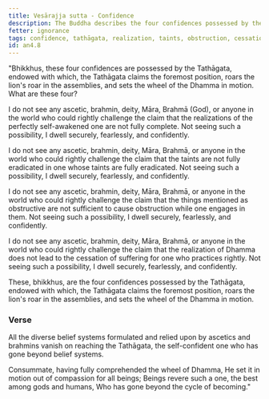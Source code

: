 ```yaml
---
title: Vesārajja sutta - Confidence
description: The Buddha describes the four confidences possessed by the Tathāgata.
fetter: ignorance
tags: confidence, tathāgata, realization, taints, obstruction, cessation of suffering, an, an4
id: an4.8
---
```


"Bhikkhus, these four confidences are possessed by the Tathāgata, endowed with which, the Tathāgata claims the foremost position, roars the lion's roar in the assemblies, and sets the wheel of the Dhamma in motion. What are these four?

I do not see any ascetic, brahmin, deity, Māra, Brahmā (God), or anyone in the world who could rightly challenge the claim that the realizations of the perfectly self-awakened one are not fully complete. Not seeing such a possibility, I dwell securely, fearlessly, and confidently.

I do not see any ascetic, brahmin, deity, Māra, Brahmā, or anyone in the world who could rightly challenge the claim that the taints are not fully eradicated in one whose taints are fully eradicated. Not seeing such a possibility, I dwell securely, fearlessly, and confidently.

I do not see any ascetic, brahmin, deity, Māra, Brahmā, or anyone in the world who could rightly challenge the claim that the things mentioned as obstructive are not sufficient to cause obstruction while one engages in them. Not seeing such a possibility, I dwell securely, fearlessly, and confidently.

I do not see any ascetic, brahmin, deity, Māra, Brahmā, or anyone in the world who could rightly challenge the claim that the realization of Dhamma does not lead to the cessation of suffering for one who practices rightly. Not seeing such a possibility, I dwell securely, fearlessly, and confidently.

These, bhikkhus, are the four confidences possessed by the Tathāgata, endowed with which, the Tathāgata claims the foremost position, roars the lion's roar in the assemblies, and sets the wheel of the Dhamma in motion.

### Verse

All the diverse belief systems formulated
and relied upon by ascetics and brahmins
vanish on reaching the Tathāgata,
the self-confident one who has gone beyond belief systems.

Consummate, having fully comprehended the wheel of Dhamma,
He set it in motion out of compassion for all beings;
Beings revere such a one, the best among gods and humans,
Who has gone beyond the cycle of becoming."